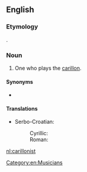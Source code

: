 ==English==

===Etymology===
{{suffix|carillon|ist|lang=en}}.

===Noun===
{{en-noun}}

# One who plays the [[carillon]].

====Synonyms====
* {{l/en|carillonneur}}

====Translations====
{{trans-top|one who plays the carillon}}
* Serbo-Croatian:
*: Cyrillic: {{t|sh|звонар|m|sc=Cyrl}}
*: Roman: {{t+|sh|zvonar|m|sc=Latn}}
{{trans-mid}}
{{trans-bottom}}

[[Category:en:Musicians]]

[[nl:carillonist]]